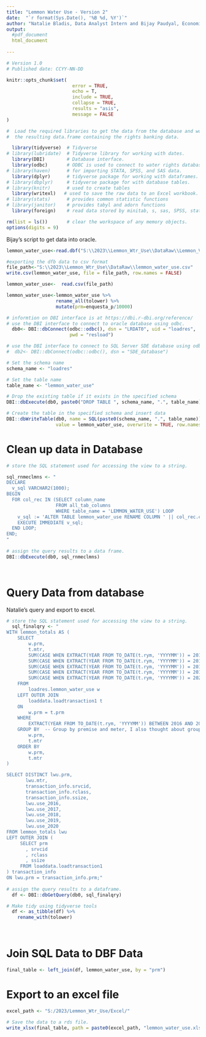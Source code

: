 ---
title: "Lemmon Water Use - Version 2"
date:  "`r format(Sys.Date(), '%B %d, %Y')`"
author: "Natalie Bladis, Data Analyst Intern and Bijay Paudyal, Economist Intern"
output:
  #pdf_document
  html_document
  
---


```{r include=F}
# Version 1.0 
# Published date: CCYY-NN-DD
```

<!-- Setup some global knitr options to control when source code is displayed -->
```{r , setup, include=F}
knitr::opts_chunk$set(
                        error = TRUE,
                        echo = T,
                        include = TRUE,
                        collapse = TRUE,
                        results = "asis",
                        message = FALSE
)
```
<!-- Set up the R working environment by loading libraries and working folder -->
```{r loadlibs, }
#  Load the required libraries to get the data from the database and work with
#  the resulting data.frame containing the rights banking data.

  library(tidyverse)  # Tidyverse
# library(lubridate)  # Tidyverse library for working with dates.
  library(DBI)        # Database interface.
  library(odbc)       # ODBC is used to connect to water rights database.
# library(haven)      # for importing STATA, SPSS, and SAS data.
  library(dplyr)      # tidyverse package for working with dataframes.
# library(dbplyr)     # tidyverse package for with database tables.
# library(knitr)      # used to create tables
  library(writexl)   # used to save the raw data to an Excel workbook.
# library(stats)      # provides common statistic functions
# library(janitor)    # provides tabyl and adorn functions
  library(foreign)    # read data stored by minitab, s, sas, SPSS, stata, Systat, weka, dbase

rm(list = ls())       # clear the workspace of any memory objects.
options(digits = 9)
```


Bijay's script to get data into oracle.


```{r read_data_dbf}
lemmon_water_use<-read.dbf("S:\\2023\\Lemmon_Wtr_Use\\DataRaw\\Lemmon_Valley_Premise_20230911a.dbf")

```

```{r write_csv}
#exporting the dfb data to csv format
file_path<-"S:\\2023\\Lemmon_Wtr_Use\\DataRaw\\lemmon_water_use.csv"
write.csv(lemmon_water_use, file = file_path, row.names = FALSE)

lemmon_water_use<-  read.csv(file_path)

```

```{r rename_column}

lemmon_water_use<-lemmon_water_use %>% 
                  rename_all(tolower) %>% 
                  mutate(prm=enquesta_p/10000)

```


```{r db-connect, echo=FALSE}

# informtion on DBI interface is at https://dbi.r-dbi.org/reference/
# use the DBI interface to connect to oracle database using odbc.
  db0<- DBI::dbConnect(odbc::odbc(), dsn = "LRDAT0", uid = "loadres", 
                       pwd = "resload")

# use the DBI interface to connect to SQL Server SDE database using odbc.
#  db2<- DBI::dbConnect(odbc::odbc(), dsn = "SDE_database")


```


```{r upload_to_server}

# Set the schema name
schema_name <- "loadres"

# Set the table name
table_name <- "lemmon_water_use"

# Drop the existing table if it exists in the specified schema
DBI::dbExecute(db0, paste0("DROP TABLE ", schema_name, ".", table_name))

# Create the table in the specified schema and insert data
DBI::dbWriteTable(db0, name = SQL(paste0(schema_name, ".", table_name)), 
                  value = lemmon_water_use, overwrite = TRUE, row.names = FALSE)

```


# Clean up data in Database
```{r getdata, }

# store the SQL statement used for accessing the view to a string.

sql_rnmeclmns <- "
DECLARE
  v_sql VARCHAR2(1000);
BEGIN
  FOR col_rec IN (SELECT column_name 
                  FROM all_tab_columns
                  WHERE table_name = 'LEMMON_WATER_USE') LOOP
    v_sql := 'ALTER TABLE lemmon_water_use RENAME COLUMN ' || col_rec.column_name || ' TO ' || UPPER(col_rec.column_name);
    EXECUTE IMMEDIATE v_sql;
  END LOOP;
END;
"
 
# assign the query results to a data frame.
DBI::dbExecute(db0, sql_rnmeclmns)

  
```


# Query Data from database
Natalie's query and export to excel. 
```{r query-data, }
# store the SQL statement used for accessing the view to a string.
  sql_finalqry <- "
WITH lemmon_totals AS (
    SELECT
        w.prm,
        t.mtr,
        SUM(CASE WHEN EXTRACT(YEAR FROM TO_DATE(t.rym, 'YYYYMM')) = 2016 THEN t.tot_use ELSE 0 END) AS use_2016,
        SUM(CASE WHEN EXTRACT(YEAR FROM TO_DATE(t.rym, 'YYYYMM')) = 2017 THEN t.tot_use ELSE 0 END) AS use_2017,
        SUM(CASE WHEN EXTRACT(YEAR FROM TO_DATE(t.rym, 'YYYYMM')) = 2018 THEN t.tot_use ELSE 0 END) AS use_2018,
        SUM(CASE WHEN EXTRACT(YEAR FROM TO_DATE(t.rym, 'YYYYMM')) = 2019 THEN t.tot_use ELSE 0 END) AS use_2019,
        SUM(CASE WHEN EXTRACT(YEAR FROM TO_DATE(t.rym, 'YYYYMM')) = 2020 THEN t.tot_use ELSE 0 END) AS use_2020
    FROM
        loadres.lemmon_water_use w
    LEFT OUTER JOIN
        loaddata.loadtransaction1 t
    ON
        w.prm = t.prm
    WHERE
        EXTRACT(YEAR FROM TO_DATE(t.rym, 'YYYYMM')) BETWEEN 2016 AND 2020
    GROUP BY  -- Group by premise and meter, I also thought about grouping by service id as well. 
        w.prm,
        t.mtr
    ORDER BY
        w.prm,
        t.mtr
)

SELECT DISTINCT lwu.prm,
       lwu.mtr, 
       transaction_info.srvcid,
       transaction_info.rclass,
       transaction_info.ssize,
       lwu.use_2016,
       lwu.use_2017,
       lwu.use_2018,
       lwu.use_2019,
       lwu.use_2020 
FROM lemmon_totals lwu
LEFT OUTER JOIN (
     SELECT prm
       , srvcid
       , rclass
       , ssize  
     FROM loaddata.loadtransaction1 
) transaction_info 
ON lwu.prm = transaction_info.prm;"
 
# assign the query results to a dataframe.
  df <- DBI::dbGetQuery(db0, sql_finalqry)

# Make tidy using tidyverse tools
  df <- as_tibble(df) %>% 
    rename_with(tolower)
    
  
```
  
# Join SQL Data to DBF Data

```{r}
final_table <- left_join(df, lemmon_water_use, by = "prm")

```


# Export to an excel file

```{r}  
excel_path <- "S:/2023/Lemmon_Wtr_Use/Excel/"
  
# Save the data to a rds file.
write_xlsx(final_table, path = paste0(excel_path, "lemmon_water_use.xlsx"))
  
```

